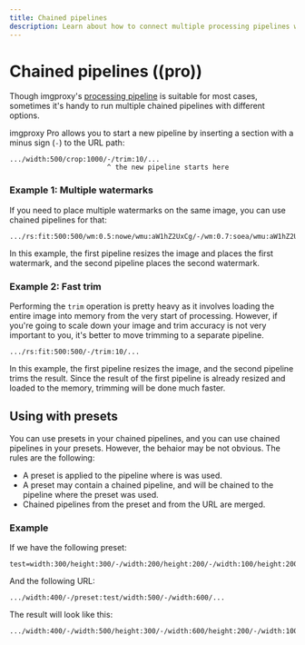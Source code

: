 ```yaml
---
title: Chained pipelines
description: Learn about how to connect multiple processing pipelines with imgproxy
---
```


# Chained pipelines ((pro))

Though imgproxy's [processing pipeline](../about_processing_pipeline.mdx) is suitable for most cases, sometimes it's handy to run multiple chained pipelines with different options.

imgproxy Pro allows you to start a new pipeline by inserting a section with a minus sign (`-`) to the URL path:

```imgproxy_url
.../width:500/crop:1000/-/trim:10/...
                        ^ the new pipeline starts here
```

### Example 1: Multiple watermarks

If you need to place multiple watermarks on the same image, you can use chained pipelines for that:

```imgproxy_url
.../rs:fit:500:500/wm:0.5:nowe/wmu:aW1hZ2UxCg/-/wm:0.7:soea/wmu:aW1hZ2UyCg/...
```

In this example, the first pipeline resizes the image and places the first watermark, and the second pipeline places the second watermark.

### Example 2: Fast trim

Performing the `trim` operation is pretty heavy as it involves loading the entire image into memory from the very start of processing. However, if you're going to scale down your image and trim accuracy is not very important to you, it's better to move trimming to a separate pipeline.

```imgproxy_url
.../rs:fit:500:500/-/trim:10/...
```

In this example, the first pipeline resizes the image, and the second pipeline trims the result. Since the result of the first pipeline is already resized and loaded to the memory, trimming will be done much faster.

## Using with presets

You can use presets in your chained pipelines, and you can use chained pipelines in your presets. However, the behaior may be not obvious. The rules are the following:

* A preset is applied to the pipeline where is was used.
* A preset may contain a chained pipeline, and will be chained to the pipeline where the preset was used.
* Chained pipelines from the preset and from the URL are merged.

### Example

If we have the following preset:

```imgproxy_presets
test=width:300/height:300/-/width:200/height:200/-/width:100/height:200
```

And the following URL:

```imgproxy_url
.../width:400/-/preset:test/width:500/-/width:600/...
```

The result will look like this:

```imgproxy_url
.../width:400/-/width:500/height:300/-/width:600/height:200/-/width:100/height:200/...
```

